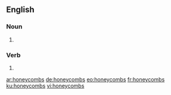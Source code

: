 ==English==

===Noun===
{{head|en|plural}}

# {{plural of|honeycomb|lang=en}}

===Verb===
{{head|en|verb form}}

# {{en-third-person singular of|honeycomb}}

[[ar:honeycombs]]
[[de:honeycombs]]
[[eo:honeycombs]]
[[fr:honeycombs]]
[[ku:honeycombs]]
[[vi:honeycombs]]